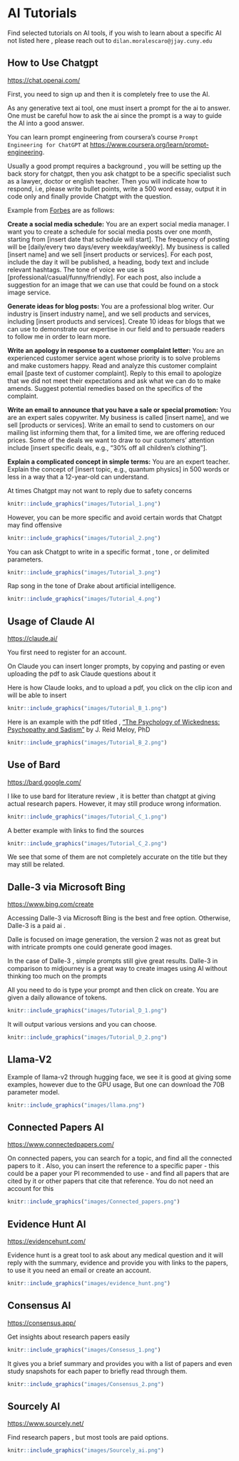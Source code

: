 # AI Tutorials {.unnumbered}

Find selected tutorials on AI tools, if you wish to learn about a specific AI not listed here , please reach out to `dilan.moralescaro@jjay.cuny.edu`

## How to Use Chatgpt {.unnumbered}

<https://chat.openai.com/>

First, you need to sign up and then it is completely free to use the AI. 

As any generative text ai tool, one must insert a prompt for the ai to answer. One must be careful how to ask the ai since the prompt is a way to guide the AI into a good answer.

You can learn prompt engineering from coursera's course `Prompt Engineering for ChatGPT` at <https://www.coursera.org/learn/prompt-engineering>.

Usually a good prompt requires a background , you will be setting up the back story for chatgpt, then you ask chatgpt to be a specific specialist such as a lawyer, doctor or english teacher. Then you will indicate how to respond, i.e, please write bullet points, write a 500 word essay, output it in code only and finally provide Chatgpt with the question.

Example from [Forbes](https://www.forbes.com/sites/bernardmarr/2023/06/12/the-best-prompts-to-show-off-the-mind-blowing-capabilities-of-chatgpt/?sh=1c40062c3f60) are as follows:

**Create a social media schedule:** You are an expert social media manager. I want you to create a schedule for social media posts over one month, starting from [insert date that schedule will start]. The frequency of posting will be [daily/every two days/every weekday/weekly]. My business is called [insert name] and we sell [insert products or services]. For each post, include the day it will be published, a heading, body text and include relevant hashtags. The tone of voice we use is [professional/casual/funny/friendly]. For each post, also include a suggestion for an image that we can use that could be found on a stock image service.

**Generate ideas for blog posts:** You are a professional blog writer. Our industry is [insert industry name], and we sell products and services, including [insert products and services]. Create 10 ideas for blogs that we can use to demonstrate our expertise in our field and to persuade readers to follow me in order to learn more.

**Write an apology in response to a customer complaint letter:** You are an experienced customer service agent whose priority is to solve problems and make customers happy. Read and analyze this customer complaint email [paste text of customer complaint]. Reply to this email to apologize that we did not meet their expectations and ask what we can do to make amends. Suggest potential remedies based on the specifics of the complaint.

**Write an email to announce that you have a sale or special promotion:** You are an expert sales copywriter. My business is called [insert name], and we sell [products or services]. Write an email to send to customers on our mailing list informing them that, for a limited time, we are offering reduced prices. Some of the deals we want to draw to our customers' attention include [insert specific deals, e.g., "30% off all children's clothing"].

**Explain a complicated concept in simple terms:** You are an expert teacher. Explain the concept of [insert topic, e.g., quantum physics] in 500 words or less in a way that a 12-year-old can understand.

At times Chatgpt may not want to reply due to safety concerns
```r
knitr::include_graphics("images/Tutorial_1.png")
```

However, you can be more specific and avoid certain words that Chatgpt may find offensive

```r
knitr::include_graphics("images/Tutorial_2.png")
```

You can ask Chatgpt to write in a specific format , tone , or delimited parameters. 

```r
knitr::include_graphics("images/Tutorial_3.png")
```

Rap song in the tone of Drake about artificial intelligence. 

```r
knitr::include_graphics("images/Tutorial_4.png")
```

## Usage of Claude AI {-}

<https://claude.ai/>

You first need to register for an account. 

On Claude you can insert longer prompts, by copying and pasting or even uploading the pdf to ask Claude questions about it 

Here is how Claude looks, and to upload a pdf, you click on the clip icon and will be able to insert 
```r
knitr::include_graphics("images/Tutorial_B_1.png")
```

Here is an example with  the pdf titled , ["The Psychology of Wickedness: Psychopathy and Sadism"](https://www.researchgate.net/profile/John-Meloy-2/publication/269476584_The_Psychology_of_Wickedness_Psychopathy_and_Sadism/links/54979b670cf20f487d31687f/The-Psychology-of-Wickedness-Psychopathy-and-Sadism.pdf) by J. Reid Meloy, PhD
```r
knitr::include_graphics("images/Tutorial_B_2.png")
```

## Use of Bard {-}

<https://bard.google.com/>

I like to use bard for literature review , it is better than chatgpt at giving actual research papers. However, it may still produce wrong information. 

```r
knitr::include_graphics("images/Tutorial_C_1.png")
```

A better example with links to find the sources

```r
knitr::include_graphics("images/Tutorial_C_2.png")
```

We see that some of them are not completely accurate on the title but they may still be related.

## Dalle-3 via Microsoft Bing {-}

<https://www.bing.com/create>

Accessing Dalle-3 via Microsoft Bing is the best and free option. Otherwise, Dalle-3 is a paid ai .

Dalle is focused on image generation, the version 2 was not as great but with intricate prompts one could generate good images. 

In the case of Dalle-3 , simple prompts still give great results. Dalle-3 in comparison to midjourney is a great way to create images using AI without thinking too much on the prompts

All you need to do is type your prompt and then click on create. You are given a daily allowance of tokens. 

```r
knitr::include_graphics("images/Tutorial_D_1.png")
```

It will output various versions and you can choose. 

```r
knitr::include_graphics("images/Tutorial_D_2.png")
```

## Llama-V2 {-}

Example of llama-v2 through hugging face, we see it is good at giving some examples, however due to the GPU usage, But one can download the 70B parameter model.

```r
knitr::include_graphics("images/llama.png")
```


## Connected Papers AI {-}

<https://www.connectedpapers.com/>

On connected papers, you can search for a topic, and find all the connected papers to it . Also, you can insert the reference to a specific paper - this could be a paper your PI recommended to use - and find all papers that are cited by it or other papers that cite that reference. You do not need an account for this

```r
knitr::include_graphics("images/Connected_papers.png")
```


## Evidence Hunt AI {-}

<https://evidencehunt.com/>

Evidence hunt is a great tool to ask about any medical question and it will reply with the summary, evidence and provide you with links to the papers, to use it you need an email or create an account.

```r
knitr::include_graphics("images/evidence_hunt.png")
```

## Consensus AI {-}

<https://consensus.app/>

Get insights about research papers easily

```r
knitr::include_graphics("images/Consesus_1.png")
```

It gives you a brief summary and provides you with a list of papers and even study snapshots for each paper to briefly read through them.

```r
knitr::include_graphics("images/Consensus_2.png")
```

## Sourcely AI {-}

<https://www.sourcely.net/>

Find research papers , but most tools are paid options.


```r
knitr::include_graphics("images/Sourcely_ai.png")
```























